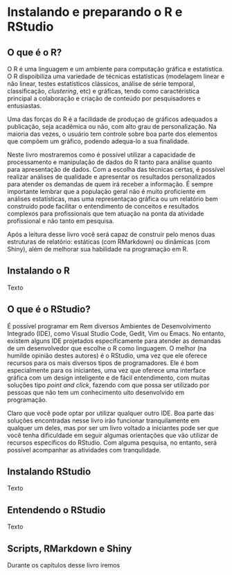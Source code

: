# Instalando e preparando o R e RStudio {#instalando}

## O que é o R?

O R é uma linguagem e um ambiente para computação gráfica e estatística. O R dispoibiliza uma variedade de técnicas estatísticas (modelagem linear e não linear, testes estatísticos clássicos, análise de série temporal, classificação, *clustering*, etc) e gráficas, tendo como caractéristica principal a colaboração e criação de conteúdo por pesquisadores e entusiastas. 

Uma das forças do R é a facilidade de produçao de gráficos adequados a publicação, seja acadêmica ou não, com alto grau de personalização. Na maioria das vezes, o usuário tem controle sobre boa parte dos elementos que compõem um gráfico, podendo adequa-lo a sua finalidade.

Neste livro mostraremos como é possível utilizar a capacidade de processamento e manipulação de dados do R tanto para análise quanto para apresentação de dados. Com a escolha das técnicas certas, é possível realizar análises de qualidade e apresentar os resultados personalizados para atender os demandas de quem irá receber a informação. É sempre importante lembrar que a população geral não é muito proficiente em análises estatísticas, mas uma representaçao gráfica ou um relatório bem construído pode facilitar o entendimento de conceitos e resultados complexos para profissionais que tem atuação na ponta da atividade profissional e não tanto em pesquisa.

Após a leitura desse livro você será capaz de construir pelo menos duas estruturas de relatório: estáticas (com RMarkdown) ou dinâmicas (com Shiny), além de melhorar sua habilidade na programação em R.

## Instalando o R

Texto

## O que é o RStudio?

É possível programar em Rem diversos Ambientes de Desenvolvimento Integrado (IDE), como Visual Studio Code, Gedit, Vim ou Emacs. No entanto, existem alguns IDE projetados especificamente para atender as demandas de um desenvolvedor que escolhe o R como linguagem. O melhor (na humilde opinião destes autores) é o RStudio, uma vez que ele oferece recursos para os mais diversos tipos de programadores. Ele é bom especialmente para os iniciantes, uma vez que oferece uma interface gráfica com um design inteligente e de fácil entendimento, com muitas soluções tipo *point and click*, fazendo com que possa ser utilizado por pessoas que não tem um conhecimento uito desenvolvido em  programação.

Claro que você pode optar por utilizar qualquer outro IDE. Boa parte das soluções encontradas nesse livro irão funcionar tranquilamente em qualquer um deles, mas por ser um livro voltado a iniciantes pode ser que você tenha dificuldade em seguir algumas orientações que vão utilizar de recursos específicos do RStudio. Com alguma pesquisa, no entanto, será possível acompanhar as atividades com tranqulidade.

## Instalando RStudio

Texto

## Entendendo o RStudio

Texto

## Scripts, RMarkdown e Shiny

Durante os capítulos desse livro iremos 

